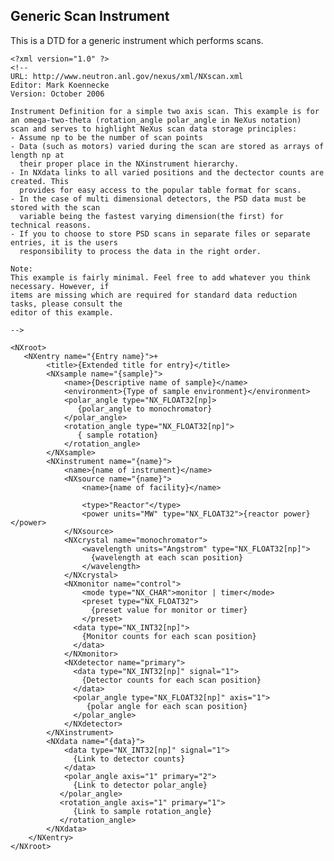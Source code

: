 == Generic Scan Instrument ==
This is a DTD for a generic instrument which performs scans.
<pre>
<?xml version="1.0" ?>
<!--
URL: http://www.neutron.anl.gov/nexus/xml/NXscan.xml
Editor: Mark Koennecke
Version: October 2006

Instrument Definition for a simple two axis scan. This example is for 
an omega-two-theta (rotation_angle polar_angle in NeXus notation)
scan and serves to highlight NeXus scan data storage principles:
- Assume np to be the number of scan points 
- Data (such as motors) varied during the scan are stored as arrays of length np at 
  their proper place in the NXinstrument hierarchy.
- In NXdata links to all varied positions and the dectector counts are created. This
  provides for easy access to the popular table format for scans. 
- In the case of multi dimensional detectors, the PSD data must be stored with the scan 
  variable being the fastest varying dimension(the first) for technical reasons.
- If you to choose to store PSD scans in separate files or separate entries, it is the users
  responsibility to process the data in the right order.  

Note:
This example is fairly minimal. Feel free to add whatever you think necessary. However, if
items are missing which are required for standard data reduction tasks, please consult the
editor of this example.

-->

<NXroot>
   <NXentry name="{Entry name}">+
        <title>{Extended title for entry}</title>
        <NXsample name="{sample}">
            <name>{Descriptive name of sample}</name>
            <environment>{Type of sample environment}</environment>
            <polar_angle type="NX_FLOAT32[np]>
               {polar_angle to monochromator}
            </polar_angle>
            <rotation_angle type="NX_FLOAT32[np]">
               { sample rotation}
            </rotation_angle>
        </NXsample>
        <NXinstrument name="{name}">
            <name>{name of instrument}</name>
            <NXsource name="{name}">
                <name>{name of facility}</name>

                <type>"Reactor"</type>
                <power units="MW" type="NX_FLOAT32">{reactor power}</power>
            </NXsource>
            <NXcrystal name="monochromator">
                <wavelength units="Angstrom" type="NX_FLOAT32[np]">
                  {wavelength at each scan position}
                </wavelength>
            </NXcrystal>
            <NXmonitor name="control">
                <mode type="NX_CHAR">monitor | timer</mode>
                <preset type="NX_FLOAT32">
                  {preset value for monitor or timer}
                </preset>
              <data type="NX_INT32[np]">
                {Monitor counts for each scan position}
              </data>
            </NXmonitor>
            <NXdetector name="primary">
              <data type="NX_INT32[np]" signal="1">
                {Detector counts for each scan position}
              </data>
              <polar_angle type="NX_FLOAT32[np]" axis="1">
                 {polar angle for each scan position}
              </polar_angle>
            </NXdetector>
        </NXinstrument>
        <NXdata name="{data}">
            <data type="NX_INT32[np]" signal="1">
              {Link to detector counts}
            </data>
            <polar_angle axis="1" primary="2">
              {Link to detector polar_angle}
           </polar_angle>
           <rotation_angle axis="1" primary="1">
              {Link to sample rotation_angle}
           </rotation_angle>
        </NXdata>
    </NXentry>
</NXroot>
</pre>